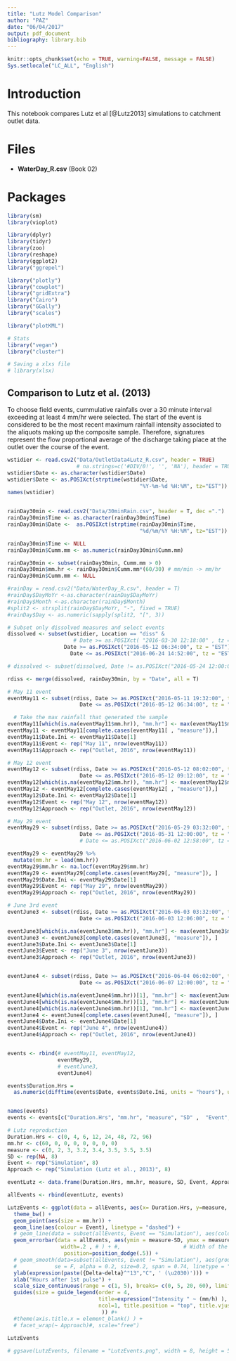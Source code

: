 ```yaml
---
title: "Lutz Model Comparison"
author: "PAZ"
date: "06/04/2017"
output: pdf_document
bibliography: library.bib
---
```


```r
knitr::opts_chunk$set(echo = TRUE, warning=FALSE, message = FALSE)
Sys.setlocale("LC_ALL", "English")
```

# Introduction

This notebook compares Lutz et al [@Lutz2013] simulations to catchment outlet data. 

# Files

- **WaterDay_R.csv** (Book 02)


# Packages

```r
library(sm)
library(vioplot)

library(dplyr)
library(tidyr)
library(zoo)
library(reshape)
library(ggplot2)
library("ggrepel")

library("plotly")
library("cowplot")
library("gridExtra")
library("Cairo")
library("GGally")
library("scales")

library("plotKML")

# Stats
library("vegan")
library("cluster")

# Saving a xlxs file
# library(xlsx)
```


## Comparison to Lutz et al. (2013)

To choose field events, cummulative rainfalls over a 30 minute interval exceeding at least 4 mm/hr were selected. The start of the event is considered to be the most recent maximum rainfall intensity associated to the aliquots making up the composite sample. Therefore, signatures represent the flow proportional average of the discharge taking place at the outlet over the course of the event.     

```r

wstidier <- read.csv2("Data/OutletData4Lutz_R.csv", header = TRUE)
                      # na.strings=c('#DIV/0!', '', 'NA'), header = TRUE)
wstidier$Date <- as.character(wstidier$Date)
wstidier$Date <- as.POSIXct(strptime(wstidier$Date, 
                                          "%Y-%m-%d %H:%M", tz="EST")) 
names(wstidier)


rainDay30min <- read.csv2("Data/30minRain.csv", header = T, dec =".")
rainDay30min$Time <- as.character(rainDay30min$Time) 
rainDay30min$Date <-  as.POSIXct(strptime(rainDay30min$Time, 
                                          "%d/%m/%Y %H:%M", tz="EST")) 

rainDay30min$Time <- NULL
rainDay30min$Cumm.mm <- as.numeric(rainDay30min$Cumm.mm)

rainDay30min <- subset(rainDay30min, Cumm.mm > 0)
rainDay30min$mm.hr <- rainDay30min$Cumm.mm*(60/30) # mm/min -> mm/hr
rainDay30min$Cumm.mm <- NULL

#rainDay = read.csv2("Data/WaterDay_R.csv", header = T)
#rainDay$DayMoYr <-as.character(rainDay$DayMoYr)
#rainDay$Month <-as.character(rainDay$Month)
#split2 <- strsplit(rainDay$DayMoYr, "-", fixed = TRUE)
#rainDay$Day <- as.numeric(sapply(split2, "[", 3))

# Subset only dissolved measures and select events 
dissolved <- subset(wstidier, Location == "diss" &
                     # Date >= as.POSIXct( "2016-03-30 12:18:00" , tz = "EST") &
                  Date >= as.POSIXct("2016-05-12 06:34:00", tz = "EST") & 
                    Date <= as.POSIXct("2016-06-24 14:52:00", tz = "EST"))

# dissolved <- subset(dissolved, Date != as.POSIXct("2016-05-24 12:00:00", tz = "EST"))

rdiss <- merge(dissolved, rainDay30min, by = "Date", all = T)

# May 11 event
eventMay11 <- subset(rdiss, Date >= as.POSIXct("2016-05-11 19:32:00", tz = "EST") & 
                       Date <= as.POSIXct("2016-05-12 06:34:00", tz = "EST"))

  # Take the max rainfall that generated the sample
eventMay11[which(is.na(eventMay11$mm.hr)), "mm.hr"] <- max(eventMay11$mm.hr, na.rm = T)
eventMay11 <- eventMay11[complete.cases(eventMay11[ , "measure"]),]
eventMay11$Date.Ini <- eventMay11$Date[1]
eventMay11$Event <- rep("May 11", nrow(eventMay11))
eventMay11$Approach <- rep("Outlet, 2016", nrow(eventMay11))

# May 12 event 
eventMay12 <- subset(rdiss, Date >= as.POSIXct("2016-05-12 08:02:00", tz = "EST") & 
                       Date <= as.POSIXct("2016-05-12 09:12:00", tz = "EST"))
eventMay12[which(is.na(eventMay12$mm.hr)), "mm.hr"] <- max(eventMay12$mm.hr, na.rm = T)
eventMay12 <- eventMay12[complete.cases(eventMay12[ , "measure"]),]
eventMay12$Date.Ini <- eventMay12$Date[1]
eventMay12$Event <- rep("May 12", nrow(eventMay12))
eventMay12$Approach <- rep("Outlet, 2016", nrow(eventMay12))

# May 29 event
eventMay29 <- subset(rdiss, Date >= as.POSIXct("2016-05-29 03:32:00", tz = "EST") & 
                       Date <= as.POSIXct("2016-05-31 12:00:00", tz = "EST"))
                       # Date <= as.POSIXct("2016-06-02 12:58:00", tz = "EST"))

eventMay29 <- eventMay29 %>%
  mutate(mm.hr = lead(mm.hr))
eventMay29$mm.hr <- na.locf(eventMay29$mm.hr)
eventMay29 <- eventMay29[complete.cases(eventMay29[, "measure"]), ]
eventMay29$Date.Ini <- eventMay29$Date[1]
eventMay29$Event <- rep("May 29", nrow(eventMay29))
eventMay29$Approach <- rep("Outlet, 2016", nrow(eventMay29))

# June 3rd event 
eventJune3 <- subset(rdiss, Date >= as.POSIXct("2016-06-03 03:32:00", tz = "EST") & 
                       Date <= as.POSIXct("2016-06-03 12:06:00", tz = "EST"))

eventJune3[which(is.na(eventJune3$mm.hr)), "mm.hr"] <- max(eventJune3$mm.hr, na.rm = T)
eventJune3 <- eventJune3[complete.cases(eventJune3[, "measure"]), ]
eventJune3$Date.Ini <- eventJune3$Date[1]
eventJune3$Event <- rep("June 3", nrow(eventJune3))
eventJune3$Approach <- rep("Outlet, 2016", nrow(eventJune3))


eventJune4 <- subset(rdiss, Date >= as.POSIXct("2016-06-04 06:02:00", tz = "EST") & 
                       Date <= as.POSIXct("2016-06-07 12:00:00", tz = "EST"))

eventJune4[which(is.na(eventJune4$mm.hr))[1], "mm.hr"] <- max(eventJune4$mm.hr[1:7], na.rm = T)
eventJune4[which(is.na(eventJune4$mm.hr))[1], "mm.hr"] <- max(eventJune4$mm.hr[8:12], na.rm = T)
eventJune4[which(is.na(eventJune4$mm.hr))[1], "mm.hr"] <- max(eventJune4$mm.hr[13:nrow(eventJune4)], na.rm = T)
eventJune4 <- eventJune4[complete.cases(eventJune4[, "measure"]), ]
eventJune4$Date.Ini <- eventJune4$Date[1]
eventJune4$Event <- rep("June 4", nrow(eventJune4))
eventJune4$Approach <- rep("Outlet, 2016", nrow(eventJune4))


events <- rbind(# eventMay11, eventMay12, 
                eventMay29, 
                # eventJune3, 
                eventJune4)

events$Duration.Hrs = 
  as.numeric(difftime(events$Date, events$Date.Ini, units = "hours"), units = "hours")


names(events)
events <- events[c("Duration.Hrs", "mm.hr", "measure", "SD" ,  "Event", "Approach")]

# Lutz reproduction
Duration.Hrs <- c(0, 4, 6, 12, 24, 48, 72, 96)
mm.hr <- c(60, 0, 0, 0, 0, 0, 0, 0)
measure <- c(0, 2, 3, 3.2, 3.4, 3.5, 3.5, 3.5)
SD <- rep(NA, 8)
Event <- rep("Simulation", 8)
Approach <- rep("Simulation (Lutz et al., 2013)", 8)

eventLutz <- data.frame(Duration.Hrs, mm.hr, measure, SD, Event, Approach)

allEvents <- rbind(eventLutz, events)

LutzEvents <- ggplot(data = allEvents, aes(x= Duration.Hrs, y=measure, colour = Event))+
  theme_bw() +
  geom_point(aes(size = mm.hr)) +
  geom_line(aes(colour = Event), linetype = "dashed") +
  # geom_line(data = subset(allEvents, Event == "Simulation"), aes(colour = Event), linetype = "dashed") +
  geom_errorbar(data = allEvents, aes(ymin = measure-SD, ymax = measure+SD),
                 width=.2 , # ) + #,                    # Width of the error bars
                  position=position_dodge(.5)) +
  # geom_smooth(data=subset(allEvents, Event != "Simulation"), aes(group = Event, colour = Event) ,
  #            se = F, alpha = 0.2, size=0.2, span = 0.74, linetype = "dashed") +
  ylab(expression(paste({Delta~delta}^"13","C", ' (\u2030)'))) +
  xlab("Hours after 1st pulse") +
  scale_size_continuous(range = c(1, 5), breaks= c(0, 5, 20, 60), limits = c(0, 60)) +
  guides(size = guide_legend(order = 4, 
                             title=expression("Intensity " ~ (mm/h) ), 
                             ncol=1, title.position = "top", title.vjust = .26
                              )) #+
  #theme(axis.title.x = element_blank() ) +
  # facet_wrap(~ Approach)#, scale="free") 

LutzEvents
  
# ggsave(LutzEvents, filename = "LutzEvents.png", width = 8, height = 5, units = "in", scale = 1)
```

